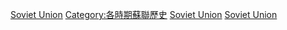 {{Portal|蘇聯}}
{{Commons category|Soviet Union by decade}}

[[Category:各國各年代|Soviet Union]]
[[Category:各時期蘇聯歷史|Category:各時期蘇聯歷史]]
[[Category:各年代亞洲|Soviet Union]]
[[Category:各年代歐洲|Soviet Union]]